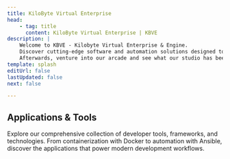 ```yaml
---
title: KiloByte Virtual Enterprise
head:
    - tag: title
      content: KiloByte Virtual Enterprise | KBVE
description: |
    Welcome to KBVE - Kilobyte Virtual Enterprise & Engine. 
    Discover cutting-edge software and automation solutions designed to streamline and enhance your projects.
    Afterwards, venture into our arcade and see what our studio has been cooking up!
template: splash
editUrl: false
lastUpdated: false
next: false

---
```



<section style={{
  textAlign: 'center',
  padding: '0rem 2rem',
  marginBottom: '3rem'
}}>
  <h1 style={{
    fontSize: 'clamp(2rem, 4vw, 3rem)',
    fontWeight: 'bold',
    background: 'linear-gradient(135deg, #06b6d4 0%, #0ea5e9 100%)',
    WebkitBackgroundClip: 'text',
    WebkitTextFillColor: 'transparent',
    backgroundClip: 'text',
    marginBottom: '1.5rem',
    lineHeight: '1.2'
  }}>
    Applications & Tools
  </h1>
  <p style={{
    fontSize: 'clamp(1rem, 2vw, 1.25rem)',
    color: 'var(--sl-color-gray-2)',
    maxWidth: '60rem',
    margin: '0 auto',
    lineHeight: '1.6'
  }}>
    Explore our comprehensive collection of developer tools, frameworks, and technologies. From containerization with Docker to automation with Ansible, discover the applications that power modern development workflows.
  </p>
</section>

<ApplicationCards />